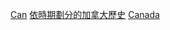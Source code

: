 {{Commons category|Canada by decade}}

[[Category:各國各年代|Can]]
[[Category:依時期劃分的加拿大歷史|]]
[[Category:各年代北美洲|Canada]]